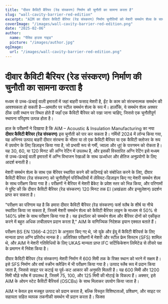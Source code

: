 ```yaml
---
title: "दीवार कैविटी बैरियर (रेड संस्करण) निर्माण की चुनौती का सामना करता है"
slug: "wall-cavity-barrier-red-edition"
excerpt: "AIM का दीवार कैविटी बैरियर (रेड संस्करण) निर्माण चुनौतियों को मेशरी समर्थन शेल्व के साथ एकीकृत करके पार करता है, जबकि मजबूत अग्नि सुरक्षा सुनिश्चित करता है।"
coverImage: "/images/wall-cavity-barrier-red-edition.png"
date: "2025-02-06"
author:
  name: "पैसिव हाउस गाइड"
  picture: "/images/author.jpg"
ogImage:
  url: "/images/wall-cavity-barrier-red-edition.png"
---
```


# दीवार कैविटी बैरियर (रेड संस्करण) निर्माण की चुनौती का सामना करता है

मध्यम से उच्च-ऊंचाई वाली इमारतों में जहां बाहरी फसाद मेशरी है, ईंट के काम को संरचनात्मक समर्थन की आवश्यकता हो सकती है—आमतौर पर स्टील समर्थन शेल्व के रूप में। हालाँकि, ये समर्थन शेल्व अक्सर ठीक उसी स्थान पर स्थित होते हैं जहाँ एक कैविटी बैरियर को रखा जाना चाहिए, जिससे एक चुनौतीपूर्ण स्थापना परिदृश्य उत्पन्न होता है।

हाल के परीक्षणों ने दिखाया है कि AIM – Acoustic & Insulation Manufacturing का नया **दीवार कैविटी बैरियर (रेड संस्करण)** इस चुनौती को पार कर सकता है। गर्मियों 2024 में लॉन्च किया गया, यह अभिनव उत्पाद बाहरी दीवार संरचना के भीतर या तो एक कैविटी बैरियर या एक कैविटी क्लोजर के रूप में उपयोग के लिए डिज़ाइन किया गया है, जो प्रभावी रूप से गर्मी, ज्वाला और धुएं के पारगमन को रोकता है। यह 30, 60, या 120 मिनट की अग्नि रेटिंग में उपलब्ध है, और इसकी विस्तारित अग्नि रेटिंग इसे मध्यम से उच्च-ऊंचाई वाली इमारतों में अग्नि विभाजन रेखाओं के साथ ऊर्ध्वाधर और क्षैतिज अनुप्रयोगों के लिए आदर्श बनाती है।

मेशरी समर्थन शेल्व के साथ एक बैरियर स्थापित करने की कठिनाई को संबोधित करने के लिए, दीवार कैविटी बैरियर (रेड संस्करण) को चुनौतीपूर्ण परिस्थितियों में लेवियट-डिज़ाइन किए गए मेशरी समर्थन शेल्व के साथ परीक्षण किया गया है। परीक्षणों ने बैरियर में मेशरी ब्रैकेट के प्रवेश स्तर को भिन्न किया, और परिणामों ने पुष्टि की कि दीवार कैविटी बैरियर (रेड संस्करण) 120 मिनट तक EI (अखंडता और इन्सुलेशन) प्रदर्शन प्राप्त कर सकता है।

"परीक्षण का परिणाम यह है कि हमारा दीवार कैविटी बैरियर (रेड संस्करण) फर्श स्लैब के शीर्ष या नीचे स्थापित किया जा सकता है, जिसमें मेशरी समर्थन शेल्व को कैविटी बैरियर लाइन के माध्यम से 50% से 140% प्रवेश के साथ परीक्षण किया गया है। यह इंस्टॉलर को समर्थन शेल्व और बैरियर दोनों को एकीकृत करने में बहुत अधिक लचीलापन प्रदान करता है," AIM के वाणिज्यिक निदेशक इयान एक्सल बताते हैं।

परीक्षण BS EN 1366-4:2021 के अनुसार किए गए थे, जो यूके और ईयू में कैविटी बैरियर्स के लिए मान्यता प्राप्त अग्नि प्रतिरोध मानक है। अतिरिक्त परीक्षणों में मेशरी और स्टील फ्रेम सिस्टम (SFS) शामिल थे, और AIM ने मेशरी गतिविधियों के लिए UKAS मान्यता प्राप्त IFC सर्टिफिकेशन लिमिटेड से तीसरे पक्ष के प्रमाणन में निवेश किया है।

दीवार कैविटी बैरियर (रेड संस्करण) मेशरी निर्माण में 600 मिमी तक के रिक्त स्थान को भरने में सक्षम है। इसे SFS निर्माण और वर्षा स्क्रीन क्लैडिंग में भी परीक्षण किया गया है। उत्पाद स्लैब रूप में प्रदान किया जाता है, जिससे साइट पर कटाई या पूर्व-कट आकार की अनुमति मिलती है। यह 600 मिमी और 1200 मिमी चौड़े स्लैब में उपलब्ध है, जिसमें 75, 100, और 125 मिमी की मोटाई के विकल्प हैं। अक्सर, इसे AIM के ओपन स्टेट कैविटी बैरियर्स (OSCBs) के साथ मिलाकर उपयोग किया जाता है।

AIM न केवल इस मजबूत उत्पाद को प्रदान करता है, बल्कि विस्तृत विशिष्टताओं, प्रशिक्षण, और साइट पर सहायता सहित व्यापक तकनीकी समर्थन भी प्रदान करता है। फिक्स